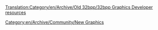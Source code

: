 [[Translation:Category/en/Archive/Old 32bpp/32bpp Graphics Developer resources]]
{{en/Outdated|References outdated forum threads etc.  The 32bpp project referred to in this section is, as of 2017, dead}}


[[Category:en/Archive/Community/New Graphics]] 